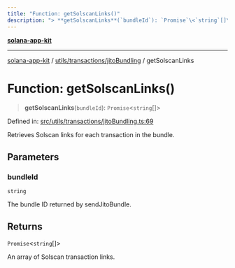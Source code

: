 ```yaml
---
title: "Function: getSolscanLinks()"
description: "> **getSolscanLinks**(`bundleId`): `Promise`\<`string`[]\>"
---
```


[**solana-app-kit**](../../../../README.mdx)

***

[solana-app-kit](../../../../README.mdx) / [utils/transactions/jitoBundling](../README.mdx) / getSolscanLinks

# Function: getSolscanLinks()

> **getSolscanLinks**(`bundleId`): `Promise`\<`string`[]\>

Defined in: [src/utils/transactions/jitoBundling.ts:69](https://github.com/SendArcade/solana-social-starter/blob/b27156124ee1831d644b1af765e8d55a2885cd4f/src/utils/transactions/jitoBundling.ts#L69)

Retrieves Solscan links for each transaction in the bundle.

## Parameters

### bundleId

`string`

The bundle ID returned by sendJitoBundle.

## Returns

`Promise`\<`string`[]\>

An array of Solscan transaction links.

